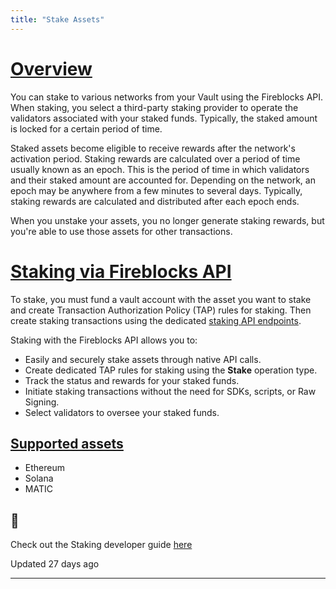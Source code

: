 ```yaml
---
title: "Stake Assets"
---
```


# [Overview](#overview)

You can stake to various networks from your Vault using the Fireblocks API. When staking, you select a third-party staking provider to operate the validators associated with your staked funds. Typically, the staked amount is locked for a certain period of time.

Staked assets become eligible to receive rewards after the network's activation period. Staking rewards are calculated over a period of time usually known as an epoch. This is the period of time in which validators and their staked amount are accounted for. Depending on the network, an epoch may be anywhere from a few minutes to several days. Typically, staking rewards are calculated and distributed after each epoch ends.

When you unstake your assets, you no longer generate staking rewards, but you're able to use those assets for other transactions.

# [Staking via Fireblocks API](#staking-via-fireblocks-api)

To stake, you must fund a vault account with the asset you want to stake and create Transaction Authorization Policy (TAP) rules for staking. Then create staking transactions using the dedicated [staking API endpoints](/reference/getchains).

Staking with the Fireblocks API allows you to:

*   Easily and securely stake assets through native API calls.
*   Create dedicated TAP rules for staking using the **Stake** operation type.
*   Track the status and rewards for your staked funds.
*   Initiate staking transactions without the need for SDKs, scripts, or Raw Signing.
*   Select validators to oversee your staked funds.

## [Supported assets](#supported-assets)

*   Ethereum
*   Solana
*   MATIC

  
<Info>

## 📘

Check out the Staking developer guide [here](/reference/stake-assets-1)



</Info>

Updated 27 days ago

* * *